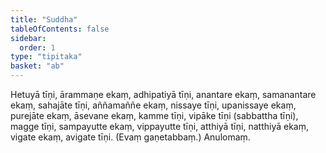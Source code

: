```yaml
---
title: "Suddha"
tableOfContents: false
sidebar:
  order: 1
type: "tipitaka"
basket: "ab"
---
```



<DynamicBreadcrumb />

<Division number="21">

<Paragraph number="586">
Hetuyā tīṇi, ārammaṇe ekaṃ, adhipatiyā tīṇi, anantare ekaṃ, samanantare ekaṃ, sahajāte tīṇi, aññamaññe ekaṃ, nissaye tīṇi, upanissaye ekaṃ, purejāte ekaṃ, āsevane ekaṃ, kamme tīṇi, vipāke tīṇi (sabbattha tīṇi), magge tīṇi, sampayutte ekaṃ, vippayutte tīṇi, atthiyā tīṇi, natthiyā ekaṃ, vigate ekaṃ, avigate tīṇi. (Evaṃ gaṇetabbaṃ.)

</Paragraph>
</Division>

<Paragraph number="587" type="center">
Anulomaṃ.
</Paragraph>